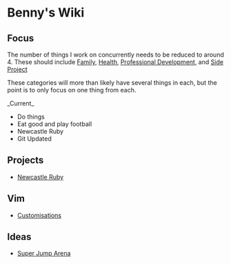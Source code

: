 = Benny's Wiki =

== Focus ==

The number of things I work on concurrently needs to be reduced to around 4.
These should include [[family|Family]], [[health|Health]], [[professional_development|Professional Development]],
and [[sideproject|Side Project]]

These categories will more than likely have several things in each, but the
point is to only focus on one thing from each.

_Current_

* Do things
* Eat good and play football
* Newcastle Ruby
* Git Updated

== Projects ==

* [[newcastle_ruby|Newcastle Ruby]]

== Vim ==

* [[Customisations]]

== Ideas ==

* [[Super Jump Arena]]
